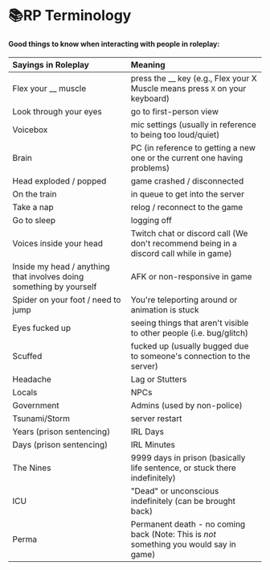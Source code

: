 # 📚RP Terminology

#### Good things to know when interacting with people in roleplay:

| **Sayings in Roleplay** | **Meaning** |
| :--- | :--- |
| Flex your __ muscle | press the __ key (e.g., Flex your X Muscle means press `X` on your keyboard) |
| Look through your eyes | go to first-person view |
| Voicebox | mic settings (usually in reference to being too loud/quiet) |
| Brain | PC (in reference to getting a new one or the current one having problems) |
| Head exploded / popped | game crashed / disconnected |
| On the train | in queue to get into the server |
| Take a nap | relog / reconnect to the game |
| Go to sleep | logging off |
| Voices inside your head | Twitch chat or discord call (We don't recommend being in a discord call while in game) |
| Inside my head / anything that involves doing something by yourself | AFK or non-responsive in game |
| Spider on your foot / need to jump | You're teleporting around or animation is stuck |
| Eyes fucked up | seeing things that aren't visible to other people (i.e. bug/glitch) |
| Scuffed | fucked up (usually bugged due to someone's connection to the server) |
| Headache | Lag or Stutters
| Locals | NPCs |
| Government | Admins (used by non-police) |
| Tsunami/Storm | server restart |
| Years (prison sentencing) | IRL Days |
| Days (prison sentencing) | IRL Minutes |
| The Nines | 9999 days in prison (basically life sentence, or stuck there indefinitely) |
| ICU | "Dead" or unconscious indefinitely (can be brought back) |
| Perma | Permanent death - no coming back (Note: This is *not* something you would say in game) |